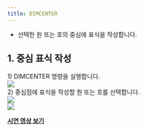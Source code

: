 ```yaml
---
title: DIMCENTER
---
```



[image1]: ../../../../../assets/images/commands/dimcenter/image1.png
[image2]: ../../../../../assets/images/commands/dimcenter/image2.png
[image3]: ../../../../../assets/images/commands/dimcenter/image3.png

* 선택한 원 또는 호의 중심에 표식을 작성합니다.

## **1\. 중심 표식 작성**

1\) DIMCENTER 명령을 실행합니다.   
![][image1]  
2\) 중심점에 표식을 작성할 원 또는 호를 선택합니다.   
![][image2]  
![][image3]

[**<Icon name="youtube" class="emoji"/> 시연 영상 보기**]()
